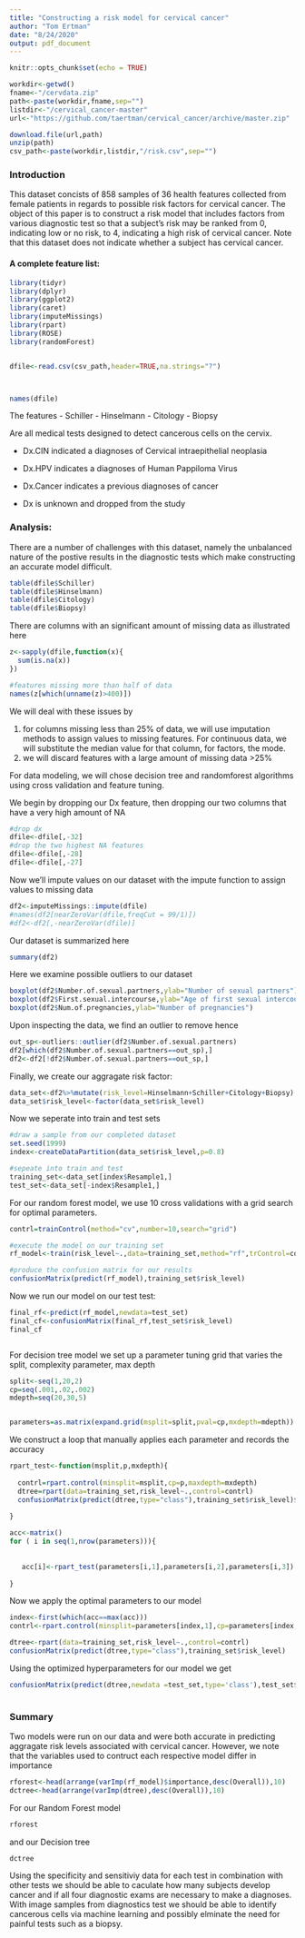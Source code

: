 ---
title: "Constructing a risk model for cervical cancer"
author: "Tom Ertman"
date: "8/24/2020"
output: pdf_document
---

```{r setup, include=FALSE}
knitr::opts_chunk$set(echo = TRUE)
```


```{r echo = FALSE}


workdir<-getwd()
fname<-"/cervdata.zip"
path<-paste(workdir,fname,sep="")
listdir<-"/cervical_cancer-master"
url<-"https://github.com/taertman/cervical_cancer/archive/master.zip"

download.file(url,path)
unzip(path)
csv_path<-paste(workdir,listdir,"/risk.csv",sep="")

```
### Introduction

This dataset concists of 858 samples of 36 health features collected from female patients in regards to possible risk factors for cervical cancer. The object of this paper is to construct a risk model that includes factors from various diagnostic test so that a subject's risk may be ranked from 0, indicating low or no risk, to 4, indicating a high risk of cervical cancer.  Note that this dataset does not indicate whether a subject has cervical cancer.

#### A complete feature list:





```{r start, echo=FALSE,warning=FALSE,message=FALSE}
library(tidyr)
library(dplyr)
library(ggplot2)
library(caret)
library(imputeMissings)
library(rpart)
library(ROSE)
library(randomForest)


dfile<-read.csv(csv_path,header=TRUE,na.strings="?")




```



```{r init, echo=FALSE}
names(dfile)
```
The features
- Schiller
- Hinselmann
- Citology
- Biopsy

Are all medical tests designed to detect cancerous cells on the cervix.

- Dx.CIN indicated a diagnoses of Cervical intraepithelial neoplasia
- Dx.HPV indicates a diagnoses of Human Pappiloma Virus
- Dx.Cancer indicates a previous diagnoses of cancer

- Dx is unknown and dropped from the study

### Analysis:

There are a number of challenges with this dataset, namely the unbalanced nature of the postive results in the diagnostic tests which make constructing an accurate model difficult. 
```{r disp}
table(dfile$Schiller)
table(dfile$Hinselmann)
table(dfile$Citology)
table(dfile$Biopsy)
```
There are columns with an significant amount of missing data as illustrated here

```{r miss1}

z<-sapply(dfile,function(x){
  sum(is.na(x))
})

#features missing more than half of data
names(z[which(unname(z)>400)])

```



We will deal with these issues by 

1) for columns missing less than 25% of data, we will use imputation methods to assign values to missing features. For continuous data, we will substitute the median value for that column, for factors, the mode.
2) we will discard features with a large amount of missing data >25%

For data modeling, we will chose decision tree and randomforest algorithms using cross validation and feature tuning.

We begin by dropping our Dx feature, then dropping our two columns that have a very high amount of NA

```{r dropmiss}
#drop dx
dfile<-dfile[,-32]
#drop the two highest NA features
dfile<-dfile[,-28]
dfile<-dfile[,-27]


```

Now we'll impute values on our dataset with the impute function to assign values to missing data
```{r impute}
df2<-imputeMissings::impute(dfile)
#names(df2[nearZeroVar(dfile,freqCut = 99/1)])
#df2<-df2[,-nearZeroVar(dfile)]
```

Our dataset is summarized here
```{r summary}
summary(df2)
```
Here we examine possible outliers to our dataset
```{r plot}
boxplot(df2$Number.of.sexual.partners,ylab="Number of sexual partners")
boxplot(df2$First.sexual.intercourse,ylab="Age of first sexual intercourse")
boxplot(df2$Num.of.pregnancies,ylab="Number of pregnancies")
```
Upon inspecting the data, we find an outlier to remove hence

```{r outlier}
out_sp<-outliers::outlier(df2$Number.of.sexual.partners)
df2[which(df2$Number.of.sexual.partners==out_sp),]
df2<-df2[!df2$Number.of.sexual.partners==out_sp,]
```

Finally, we create our aggragate risk factor:

```{r factor}
data_set<-df2%>%mutate(risk_level=Hinselmann+Schiller+Citology+Biopsy)
data_set$risk_level<-factor(data_set$risk_level)

```

Now we seperate into train and test sets
```{r seperate}
#draw a sample from our completed dataset
set.seed(1999)
index<-createDataPartition(data_set$risk_level,p=0.8)

#sepeate into train and test
training_set<-data_set[index$Resample1,]
test_set<-data_set[-index$Resample1,]
```

For our random forest model, we use 10 cross validations with a grid search for optimal parameters.

```{r rfmodel}

contrl=trainControl(method="cv",number=10,search="grid")

#execute the model on our training set
rf_model<-train(risk_level~.,data=training_set,method="rf",trControl=contrl)

#produce the confusion matrix for our results
confusionMatrix(predict(rf_model),training_set$risk_level)
```
Now we run our model on our test test:

```{r model test}
final_rf<-predict(rf_model,newdata=test_set)
final_cf<-confusionMatrix(final_rf,test_set$risk_level)
final_cf



```

For decision tree model we set up a parameter tuning grid that
varies the split, complexity parameter, max depth

```{r dtree params}


split<-seq(1,20,2)
cp=seq(.001,.02,.002)
mdepth=seq(20,30,5)


parameters=as.matrix(expand.grid(msplit=split,pval=cp,mxdepth=mdepth))
```

We construct a loop that manually applies each parameter and records the accuracy

```{r dtreeloop}
rpart_test<-function(msplit,p,mxdepth){
  
  contrl=rpart.control(minsplit=msplit,cp=p,maxdepth=mxdepth)
  dtree=rpart(data=training_set,risk_level~.,control=contrl)
  confusionMatrix(predict(dtree,type="class"),training_set$risk_level)$overall["Accuracy"]
  
}

acc<-matrix()
for ( i in seq(1,nrow(parameters))){
  
  
   acc[i]<-rpart_test(parameters[i,1],parameters[i,2],parameters[i,3])   
  
}

```
Now we apply the optimal parameters to our model

```{r dtree model}
index<-first(which(acc==max(acc)))
contrl<-rpart.control(minsplit=parameters[index,1],cp=parameters[index,2],maxdepth=parameters[index,3])

dtree<-rpart(data=training_set,risk_level~.,control=contrl)
confusionMatrix(predict(dtree,type="class"),training_set$risk_level)
```
Using the optimized hyperparameters for our model we get

```{r dtree test}
confusionMatrix(predict(dtree,newdata =test_set,type='class'),test_set$risk_level) 
 
```

### Summary

Two models were run on our data and were both accurate in predicting aggragate risk levels associated with cervical cancer. However, we note that the variables used to contruct each respective model differ in importance


```{r varimp}
rforest<-head(arrange(varImp(rf_model)$importance,desc(Overall)),10)
dctree<-head(arrange(varImp(dtree),desc(Overall)),10)

```
For our Random Forest model
```{r rfv}
rforest
```
and our Decision tree

```{r dtv}
dctree
```

Using the specificity and sensitiviy data for each test in combination with other tests we should be able to caculate how many subjects develop cancer and if all four diagnostic exams are necessary to make a diagnoses.  With image samples from diagnostics test we should be able to identify cancerous cells via machine learning and possibly elminate the need for painful tests such as a biopsy.




